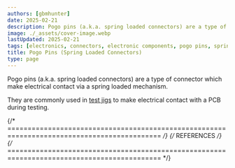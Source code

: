 ```yaml
---
authors: [gbmhunter]
date: 2025-02-21
description: Pogo pins (a.k.a. spring loaded connectors) are a type of connector which make electrical contact via a spring loaded mechanism.
image: ./_assets/cover-image.webp
lastUpdated: 2025-02-21
tags: [electronics, connectors, electronic components, pogo pins, spring loaded connectors]
title: Pogo Pins (Spring Loaded Connectors)
type: page
---
```


Pogo pins (a.k.a. spring loaded connectors) are a type of connector which make electrical contact via a spring loaded mechanism.

They are commonly used in [test jigs](/pcb-design/test-jigs/) to make electrical contact with a PCB during testing.

{/* ============================================================================================ */}
{/* REFERENCES */}
{/* ============================================================================================ */}

